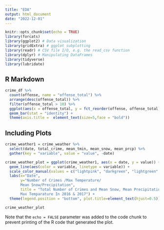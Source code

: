 ```yaml
---
title: "EDA"
output: html_document
date: "2022-12-01"
---
```


```r
knitr::opts_chunk$set(echo = TRUE)
library(forcats)
library(ggplot2) # Data visualization
library(gridExtra) # ggplot subplotting
library(readr) # CSV file I/O, e.g. the read_csv function
library(dplyr) # Manipulating DataFrames
library(tidyverse)
library(lubridate)
```

## R Markdown


```r
crime_df %>%
  count(offense, name = "offense_total") %>%
  arrange(desc(offense_total)) %>%
  filter(offense_total > 10) %>%
  ggplot(aes(x = offense_total, y = fct_reorder(offense, offense_total),width = 1)) +
  geom_bar(stat = "identity") + 
  theme(axis.title =  element_text(size=5,face = "bold"))

```

## Including Plots


```r

crime_weather1 = crime_weather %>% 
  select(date, total_crime, mean_tmin, mean_snow, mean_prcp) %>%
  gather(key = "variable", value = "value", -date)

crime_weather_plot = ggplot(crime_weather1, aes(x = date, y = value)) + 
  geom_line(aes(color = variable, linetype = variable)) + 
  scale_color_manual(values = c("lightpink", "darkgreen", "lightgreen", "steelblue")) + 
  labs(x="Date", 
       y="Number of Crimes /Max Temperature/
       Mean Snow/Precipitation",
       title = "Total Number of Crimes and Mean Snow, Mean Precipitation, 
       Max Temparature In 2016 & 2017") + 
  theme(legend.position = "bottom", plot.title=element_text(hjust=0.5))

crime_weather_plot

```

Note that the `echo = FALSE` parameter was added to the code chunk to prevent printing of the R code that generated the plot.
